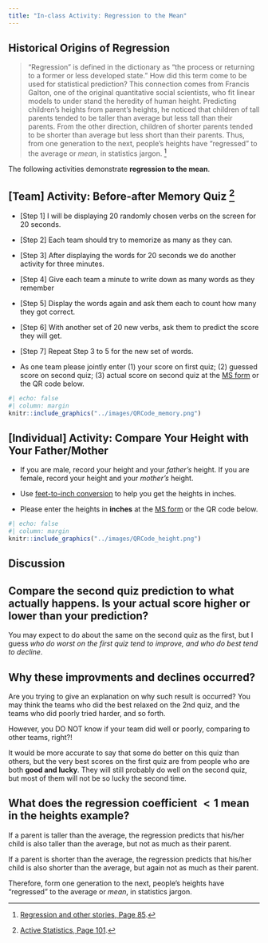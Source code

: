 ```yaml
---
title: "In-class Activity: Regression to the Mean"
---
```



## Historical Origins of Regression

> "Regression" is defined in the dictionary as "the process or returning to a former or less developed state." How did this term come to be used for statistical prediction? This connection comes from Francis Galton, one of the original quantitative social scientists, who fit linear models to under stand the heredity of human height. Predicting children's heights from parent's heights, he noticed that children of tall parents tended to be taller than average but less tall than their parents. From the other direction, children of shorter parents tended to be shorter than average but less short than their parents. Thus, from one generation to the next, people's heights have "regressed" to the average or *mean*, in statistics jargon. [^1] 

[^1]: [Regression and other stories, Page 85](https://users.aalto.fi/~ave/ROS.pdf).




The following activities demonstrate **regression to the mean**.

## [[Team]]{.blue} Activity: Before-after Memory Quiz [^2]

[^2]: [Active Statistics, Page 101](https://users.aalto.fi/~ave/ActiveStatistics.pdf).

- [Step 1] I will be displaying 20 randomly chosen verbs on the screen for 20 seconds.

- [Step 2] Each team should try to memorize as many as they can.

- [Step 3] After displaying the words for 20 seconds we do another activity for three minutes.

- [Step 4] Give each team a minute to write down as many words as they remember

- [Step 5] Display the words again and ask them each to count how many they got correct.

- [Step 6] With another set of 20 new verbs, ask them to predict the score they will get. 

- [Step 7] Repeat Step 3 to 5 for the new set of words.


- As one team please jointly enter (1) your score on first quiz; (2) guessed score on second quiz; (3) actual score on second quiz at the [MS form](https://forms.office.com/r/NceM6z4R7v) or the QR code below. 

```r
#| echo: false
#| column: margin
knitr::include_graphics("../images/QRCode_memory.png")
```

<!-- `rise` `hinder` `tell` `omit` `view` `display` `welcome` `snap` `reply` `refer` `betray` `sling` `tree` `conserve` `dash` `purify` `plot` `submit` `wave` `constrain`  -->



<!-- `notify` `savvy` `work` `appear` `immolate` `float` `mistake` `renew` `observe` `store` `shear` `click` `zoom` `initiate` `occur` `subscribe` `weep` `acquire` `inject` `curb` -->



## [[Individual]]{.blue} Activity: Compare Your Height with Your Father/Mother

- If you are male, record your height and your *father's* height. If you are female, record your height and your *mother's* height.

- Use [feet-to-inch conversion](https://www.rapidtables.com/convert/length/feet-inch-to-inch.html) to help you get the heights in inches.

- Please enter the heights in **inches** at the [MS form](https://forms.office.com/r/GdXshW5Tuu) or the QR code below. 

```r
#| echo: false
#| column: margin
knitr::include_graphics("../images/QRCode_height.png")
```

## Discussion

::: {.callout-caution collapse="true"}
## Compare the second quiz prediction to what actually happens. Is your actual score higher or lower than your prediction?

You may expect to do about the same on the second quiz as the first, but I guess *who do worst on the first quiz tend to improve, and who do best tend to decline*.
:::


::: {.callout-caution collapse="true"}
## Why these improvments and declines occurred?

Are you trying to give an explanation on why such result is occurred? You may think the teams who did the best relaxed on the 2nd quiz, and the teams who did poorly tried harder, and so forth.

However, you DO NOT know if your team did well or poorly, comparing to other teams, right?!

It would be more accurate to say that some do better on this quiz than others, but the very best scores on the first quiz are from people who are both **good and lucky**. They will still probably do well on the second quiz, but most of them will not be so lucky the second time.
:::


::: {.callout-caution collapse="true"}
## What does the regression coefficient $< 1$ mean in the heights example?

If a parent is taller than the average, the regression predicts that his/her child is also taller than the average, but not as much as their parent.

If a parent is shorter than the average, the regression predicts that his/her child is also shorter than the average, but again not as much as their parent.

Therefore, form one generation to the next, people's heights have "regressed" to the average or *mean*, in statistics jargon. 

:::
